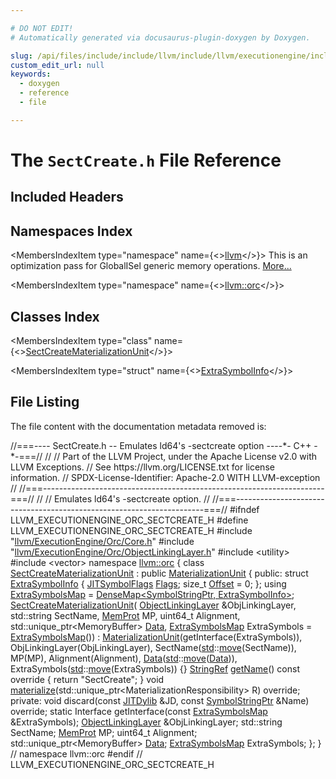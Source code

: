 ```yaml
---

# DO NOT EDIT!
# Automatically generated via docusaurus-plugin-doxygen by Doxygen.

slug: /api/files/include/include/llvm/include/llvm/executionengine/include/llvm/executionengine/orc/sectcreate-h
custom_edit_url: null
keywords:
  - doxygen
  - reference
  - file

---
```





# The `SectCreate.h` File Reference

<DoxygenPage pluginConfig={pluginConfig}>



## Included Headers

<IncludesList>
<IncludesListItem
  filePath="llvm/ExecutionEngine/Orc/Core.h"
  permalink="/docs/api/files/include/include/llvm/include/llvm/executionengine/include/llvm/executionengine/orc/core-h"
  isLocal="true" />
<IncludesListItem
  filePath="llvm/ExecutionEngine/Orc/ObjectLinkingLayer.h"
  permalink="/docs/api/files/include/include/llvm/include/llvm/executionengine/include/llvm/executionengine/orc/objectlinkinglayer-h"
  isLocal="true" />
<IncludesListItem
  filePath="utility"
  permalink=""
  isLocal="false" />
<IncludesListItem
  filePath="vector"
  permalink=""
  isLocal="false" />
</IncludesList>

## Namespaces Index

<MembersIndex>

<MembersIndexItem
  type="namespace"
  name={<><a href="/docs/api/namespaces/llvm">llvm</a></>}>
This is an optimization pass for GlobalISel generic memory operations. <a href="/docs/api/namespaces/llvm/#details">More...</a>
</MembersIndexItem>

<MembersIndexItem
  type="namespace"
  name={<><a href="/docs/api/namespaces/llvm/orc">llvm::orc</a></>}>
</MembersIndexItem>

</MembersIndex>

## Classes Index

<MembersIndex>

<MembersIndexItem
  type="class"
  name={<><a href="/docs/api/classes/llvm/orc/sectcreatematerializationunit">SectCreateMaterializationUnit</a></>}>
</MembersIndexItem>

<MembersIndexItem
  type="struct"
  name={<><a href="/docs/api/structs/llvm/orc/sectcreatematerializationunit/extrasymbolinfo">ExtraSymbolInfo</a></>}>
</MembersIndexItem>

</MembersIndex>


## File Listing

The file content with the documentation metadata removed is:

<ProgramListing>

<Link id="l00001" /><CodeLine lineNumber="1"><span class="doxyHighlightComment">//===---- SectCreate.h -- Emulates ld64&#39;s -sectcreate option ----&#42;- C++ -&#42;-===//</span></CodeLine>
<Link id="l00002" /><CodeLine lineNumber="2"><span class="doxyHighlightComment">//</span></CodeLine>
<Link id="l00003" /><CodeLine lineNumber="3"><span class="doxyHighlightComment">// Part of the LLVM Project, under the Apache License v2.0 with LLVM Exceptions.</span></CodeLine>
<Link id="l00004" /><CodeLine lineNumber="4"><span class="doxyHighlightComment">// See https://llvm.org/LICENSE.txt for license information.</span></CodeLine>
<Link id="l00005" /><CodeLine lineNumber="5"><span class="doxyHighlightComment">// SPDX-License-Identifier: Apache-2.0 WITH LLVM-exception</span></CodeLine>
<Link id="l00006" /><CodeLine lineNumber="6"><span class="doxyHighlightComment">//</span></CodeLine>
<Link id="l00007" /><CodeLine lineNumber="7"><span class="doxyHighlightComment">//===----------------------------------------------------------------------===//</span></CodeLine>
<Link id="l00008" /><CodeLine lineNumber="8"><span class="doxyHighlightComment">//</span></CodeLine>
<Link id="l00009" /><CodeLine lineNumber="9"><span class="doxyHighlightComment">// Emulates ld64&#39;s -sectcreate option.</span></CodeLine>
<Link id="l00010" /><CodeLine lineNumber="10"><span class="doxyHighlightComment">//</span></CodeLine>
<Link id="l00011" /><CodeLine lineNumber="11"><span class="doxyHighlightComment">//===----------------------------------------------------------------------===//</span></CodeLine>
<Link id="l00012" /><CodeLine lineNumber="12"></CodeLine>
<Link id="l00013" /><CodeLine lineNumber="13"><span class="doxyHighlightPreprocessor">#ifndef LLVM&#95;EXECUTIONENGINE&#95;ORC&#95;SECTCREATE&#95;H</span></CodeLine>
<Link id="l00014" /><CodeLine lineNumber="14"><span class="doxyHighlightPreprocessor">#define LLVM&#95;EXECUTIONENGINE&#95;ORC&#95;SECTCREATE&#95;H</span></CodeLine>
<Link id="l00015" /><CodeLine lineNumber="15"></CodeLine>
<Link id="l00016" /><CodeLine lineNumber="16"><span class="doxyHighlightPreprocessor">#include &quot;<a href="/docs/api/files/include/include/llvm/include/llvm/executionengine/include/llvm/executionengine/orc/core-h">llvm/ExecutionEngine/Orc/Core.h</a>&quot;</span></CodeLine>
<Link id="l00017" /><CodeLine lineNumber="17"><span class="doxyHighlightPreprocessor">#include &quot;<a href="/docs/api/files/include/include/llvm/include/llvm/executionengine/include/llvm/executionengine/orc/objectlinkinglayer-h">llvm/ExecutionEngine/Orc/ObjectLinkingLayer.h</a>&quot;</span></CodeLine>
<Link id="l00018" /><CodeLine lineNumber="18"></CodeLine>
<Link id="l00019" /><CodeLine lineNumber="19"><span class="doxyHighlightPreprocessor">#include &lt;utility&gt;</span></CodeLine>
<Link id="l00020" /><CodeLine lineNumber="20"><span class="doxyHighlightPreprocessor">#include &lt;vector&gt;</span></CodeLine>
<Link id="l00021" /><CodeLine lineNumber="21"></CodeLine>
<Link id="l00022" /><CodeLine lineNumber="22"><span class="doxyHighlightKeyword">namespace </span><span class="doxyHighlight"><a href="/docs/api/namespaces/llvm/orc">llvm::orc</a> &#123;</span></CodeLine>
<Link id="l00023" /><CodeLine lineNumber="23"></CodeLine>
<Link id="l00024" /><CodeLine lineNumber="24" lineLink="/docs/api/classes/llvm/orc/sectcreatematerializationunit"><span class="doxyHighlightKeyword">class </span><span class="doxyHighlight"><a href="/docs/api/classes/llvm/orc/sectcreatematerializationunit/#a5924de0e3f852c0a9094833762d362ec">SectCreateMaterializationUnit</a> : </span><span class="doxyHighlightKeyword">public</span><span class="doxyHighlight"> <a href="/docs/api/classes/llvm/orc/materializationunit/#a1233ea2ef51205e4954cdc12e7bc2d81">MaterializationUnit</a> &#123;</span></CodeLine>
<Link id="l00025" /><CodeLine lineNumber="25"><span class="doxyHighlightKeyword">public</span><span class="doxyHighlight">:</span></CodeLine>
<Link id="l00026" /><CodeLine lineNumber="26" lineLink="/docs/api/structs/llvm/orc/sectcreatematerializationunit/extrasymbolinfo"><span class="doxyHighlight">  </span><span class="doxyHighlightKeyword">struct </span><span class="doxyHighlight"><a href="/docs/api/structs/llvm/orc/sectcreatematerializationunit/extrasymbolinfo">ExtraSymbolInfo</a> &#123;</span></CodeLine>
<Link id="l00027" /><CodeLine lineNumber="27" lineLink="/docs/api/structs/llvm/orc/sectcreatematerializationunit/extrasymbolinfo/#a6cc0fabedfa21fa95f2ba938fd3c4c43"><span class="doxyHighlight">    <a href="/docs/api/classes/llvm/jitsymbolflags">JITSymbolFlags</a> <a href="/docs/api/structs/llvm/orc/sectcreatematerializationunit/extrasymbolinfo/#a6cc0fabedfa21fa95f2ba938fd3c4c43">Flags</a>;</span></CodeLine>
<Link id="l00028" /><CodeLine lineNumber="28" lineLink="/docs/api/structs/llvm/orc/sectcreatematerializationunit/extrasymbolinfo/#a34053a350609b0949c6bc8daec1f665b"><span class="doxyHighlight">    </span><span class="doxyHighlightKeywordType">size&#95;t</span><span class="doxyHighlight"> <a href="/docs/api/structs/llvm/orc/sectcreatematerializationunit/extrasymbolinfo/#a34053a350609b0949c6bc8daec1f665b">Offset</a> = 0;</span></CodeLine>
<Link id="l00029" /><CodeLine lineNumber="29"><span class="doxyHighlight">  &#125;;</span></CodeLine>
<Link id="l00030" /><CodeLine lineNumber="30"></CodeLine>
<Link id="l00031" /><CodeLine lineNumber="31" lineLink="/docs/api/classes/llvm/orc/sectcreatematerializationunit/#a8f4b2803d5ce2bbc14245cb00ac5eb05"><span class="doxyHighlight">  </span><span class="doxyHighlightKeyword">using </span><span class="doxyHighlight"><a href="/docs/api/classes/llvm/orc/sectcreatematerializationunit/#a8f4b2803d5ce2bbc14245cb00ac5eb05">ExtraSymbolsMap</a> = <a href="/docs/api/classes/llvm/densemap">DenseMap&lt;SymbolStringPtr, ExtraSymbolInfo&gt;</a>;</span></CodeLine>
<Link id="l00032" /><CodeLine lineNumber="32"></CodeLine>
<Link id="l00033" /><CodeLine lineNumber="33" lineLink="/docs/api/classes/llvm/orc/sectcreatematerializationunit/#a5924de0e3f852c0a9094833762d362ec"><span class="doxyHighlight">  <a href="/docs/api/classes/llvm/orc/sectcreatematerializationunit/#a5924de0e3f852c0a9094833762d362ec">SectCreateMaterializationUnit</a>(</span></CodeLine>
<Link id="l00034" /><CodeLine lineNumber="34"><span class="doxyHighlight">      <a href="/docs/api/classes/llvm/orc/objectlinkinglayer">ObjectLinkingLayer</a> &amp;ObjLinkingLayer, std::string SectName, <a href="/docs/api/namespaces/llvm/orc/#a2fbb59fad28934f72ede7ddc316dfc89">MemProt</a> MP,</span></CodeLine>
<Link id="l00035" /><CodeLine lineNumber="35"><span class="doxyHighlight">      uint64&#95;t Alignment, std::unique&#95;ptr&lt;MemoryBuffer&gt; <a href="/docs/api/namespaces/llvm/#aa20539e89704d20b98b97e9c3feac934">Data</a>,</span></CodeLine>
<Link id="l00036" /><CodeLine lineNumber="36"><span class="doxyHighlight">      <a href="/docs/api/classes/llvm/orc/sectcreatematerializationunit/#a8f4b2803d5ce2bbc14245cb00ac5eb05">ExtraSymbolsMap</a> ExtraSymbols = <a href="/docs/api/classes/llvm/orc/sectcreatematerializationunit/#a8f4b2803d5ce2bbc14245cb00ac5eb05">ExtraSymbolsMap</a>())</span></CodeLine>
<Link id="l00037" /><CodeLine lineNumber="37"><span class="doxyHighlight">      : <a href="/docs/api/classes/llvm/orc/materializationunit/#a1233ea2ef51205e4954cdc12e7bc2d81">MaterializationUnit</a>(getInterface(ExtraSymbols)),</span></CodeLine>
<Link id="l00038" /><CodeLine lineNumber="38"><span class="doxyHighlight">        ObjLinkingLayer(ObjLinkingLayer), SectName(<a href="/docs/api/namespaces/std">std</a>::<a href="/docs/api/namespaces/llvm/#abfc9c7ecf70f66901e439f7c04ef3dbb">move</a>(SectName)), MP(MP),</span></CodeLine>
<Link id="l00039" /><CodeLine lineNumber="39"><span class="doxyHighlight">        Alignment(Alignment), <a href="/docs/api/namespaces/llvm/#aa20539e89704d20b98b97e9c3feac934">Data</a>(<a href="/docs/api/namespaces/std">std</a>::<a href="/docs/api/namespaces/llvm/#abfc9c7ecf70f66901e439f7c04ef3dbb">move</a>(<a href="/docs/api/namespaces/llvm/#aa20539e89704d20b98b97e9c3feac934">Data</a>)),</span></CodeLine>
<Link id="l00040" /><CodeLine lineNumber="40"><span class="doxyHighlight">        ExtraSymbols(<a href="/docs/api/namespaces/std">std</a>::<a href="/docs/api/namespaces/llvm/#abfc9c7ecf70f66901e439f7c04ef3dbb">move</a>(ExtraSymbols)) &#123;&#125;</span></CodeLine>
<Link id="l00041" /><CodeLine lineNumber="41"></CodeLine>
<Link id="l00042" /><CodeLine lineNumber="42" lineLink="/docs/api/classes/llvm/orc/sectcreatematerializationunit/#a64783575c24e4694237bc51eafadce59"><span class="doxyHighlight">  <a href="/docs/api/classes/llvm/stringref">StringRef</a> <a href="/docs/api/classes/llvm/orc/sectcreatematerializationunit/#a64783575c24e4694237bc51eafadce59">getName</a>()</span><span class="doxyHighlightKeyword"> const override </span><span class="doxyHighlight">&#123; </span><span class="doxyHighlightKeywordFlow">return</span><span class="doxyHighlight"> </span><span class="doxyHighlightStringLiteral">&quot;SectCreate&quot;</span><span class="doxyHighlight">; &#125;</span></CodeLine>
<Link id="l00043" /><CodeLine lineNumber="43"></CodeLine>
<Link id="l00044" /><CodeLine lineNumber="44"><span class="doxyHighlight">  </span><span class="doxyHighlightKeywordType">void</span><span class="doxyHighlight"> <a href="/docs/api/classes/llvm/orc/sectcreatematerializationunit/#a45899463c9ec5649ecb62499777066ce">materialize</a>(std::unique&#95;ptr&lt;MaterializationResponsibility&gt; R) </span><span class="doxyHighlightKeyword">override</span><span class="doxyHighlight">;</span></CodeLine>
<Link id="l00045" /><CodeLine lineNumber="45"></CodeLine>
<Link id="l00046" /><CodeLine lineNumber="46"><span class="doxyHighlightKeyword">private</span><span class="doxyHighlight">:</span></CodeLine>
<Link id="l00047" /><CodeLine lineNumber="47"><span class="doxyHighlight">  </span><span class="doxyHighlightKeywordType">void</span><span class="doxyHighlight"> discard(</span><span class="doxyHighlightKeyword">const</span><span class="doxyHighlight"> <a href="/docs/api/classes/llvm/orc/jitdylib">JITDylib</a> &amp;JD, </span><span class="doxyHighlightKeyword">const</span><span class="doxyHighlight"> <a href="/docs/api/classes/llvm/orc/symbolstringptr">SymbolStringPtr</a> &amp;Name) </span><span class="doxyHighlightKeyword">override</span><span class="doxyHighlight">;</span></CodeLine>
<Link id="l00048" /><CodeLine lineNumber="48"></CodeLine>
<Link id="l00049" /><CodeLine lineNumber="49"><span class="doxyHighlight">  </span><span class="doxyHighlightKeyword">static</span><span class="doxyHighlight"> Interface getInterface(</span><span class="doxyHighlightKeyword">const</span><span class="doxyHighlight"> <a href="/docs/api/classes/llvm/orc/sectcreatematerializationunit/#a8f4b2803d5ce2bbc14245cb00ac5eb05">ExtraSymbolsMap</a> &amp;ExtraSymbols);</span></CodeLine>
<Link id="l00050" /><CodeLine lineNumber="50"></CodeLine>
<Link id="l00051" /><CodeLine lineNumber="51"><span class="doxyHighlight">  <a href="/docs/api/classes/llvm/orc/objectlinkinglayer">ObjectLinkingLayer</a> &amp;ObjLinkingLayer;</span></CodeLine>
<Link id="l00052" /><CodeLine lineNumber="52"><span class="doxyHighlight">  std::string SectName;</span></CodeLine>
<Link id="l00053" /><CodeLine lineNumber="53"><span class="doxyHighlight">  <a href="/docs/api/namespaces/llvm/orc/#a2fbb59fad28934f72ede7ddc316dfc89">MemProt</a> MP;</span></CodeLine>
<Link id="l00054" /><CodeLine lineNumber="54"><span class="doxyHighlight">  uint64&#95;t Alignment;</span></CodeLine>
<Link id="l00055" /><CodeLine lineNumber="55"><span class="doxyHighlight">  std::unique&#95;ptr&lt;MemoryBuffer&gt; <a href="/docs/api/namespaces/llvm/#aa20539e89704d20b98b97e9c3feac934">Data</a>;</span></CodeLine>
<Link id="l00056" /><CodeLine lineNumber="56"><span class="doxyHighlight">  <a href="/docs/api/classes/llvm/orc/sectcreatematerializationunit/#a8f4b2803d5ce2bbc14245cb00ac5eb05">ExtraSymbolsMap</a> ExtraSymbols;</span></CodeLine>
<Link id="l00057" /><CodeLine lineNumber="57"><span class="doxyHighlight">&#125;;</span></CodeLine>
<Link id="l00058" /><CodeLine lineNumber="58"></CodeLine>
<Link id="l00059" /><CodeLine lineNumber="59"><span class="doxyHighlight">&#125; </span><span class="doxyHighlightComment">// namespace llvm::orc</span></CodeLine>
<Link id="l00060" /><CodeLine lineNumber="60"></CodeLine>
<Link id="l00061" /><CodeLine lineNumber="61"><span class="doxyHighlightPreprocessor">#endif </span><span class="doxyHighlightComment">// LLVM&#95;EXECUTIONENGINE&#95;ORC&#95;SECTCREATE&#95;H</span></CodeLine>

</ProgramListing>


</DoxygenPage>
